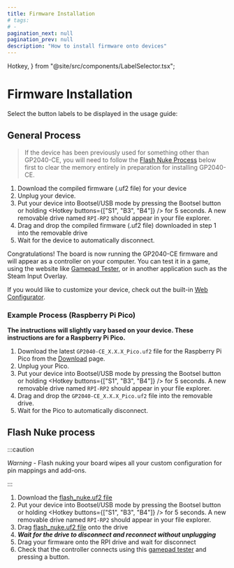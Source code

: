 ---
title: Firmware Installation
# tags:
# -
pagination_next: null
pagination_prev: null
description: "How to install firmware onto devices"
---

  Hotkey,
} from "@site/src/components/LabelSelector.tsx";

# Firmware Installation

Select the button labels to be displayed in the usage guide:

<InputLabelSelector />

## General Process

> If the device has been previously used for something other than GP2040-CE, you will need to follow the [Flash Nuke Process](#flash-nuke-process) below first to clear the memory entirely in preparation for installing GP2040-CE.

1. Download the compiled firmware (.uf2 file) for your device
2. Unplug your device.
3. Put your device into Bootsel/USB mode by pressing the Bootsel button or holding <Hotkey buttons={["S1", "B3", "B4"]} /> for 5 seconds. A new removable drive named `RPI-RP2` should appear in your file explorer.
4. Drag and drop the compiled firmware (.uf2 file) downloaded in step 1 into the removable drive
5. Wait for the device to automatically disconnect.

Congratulations! The board is now running the GP2040-CE firmware and will appear as a controller on your computer. You can test it in a game, using the website like [Gamepad Tester](https://gamepad-tester.com/), or in another application such as the Steam Input Overlay.

If you would like to customize your device, check out the built-in [Web Configurator](./web-configurator/web-configurator.mdx).

### Example Process (Raspberry Pi Pico)

**The instructions will slightly vary based on your device. These instructions are for a Raspberry Pi Pico.**

1. Download the latest `GP2040-CE_X.X.X_Pico.uf2` file for the Raspberry Pi Pico from the [Download](./downloads/download-page.mdx) page.
2. Unplug your Pico.
3. Put your device into Bootsel/USB mode by pressing the Bootsel button or holding <Hotkey buttons={["S1", "B3", "B4"]} /> for 5 seconds. A new removable drive named `RPI-RP2` should appear in your file explorer.
4. Drag and drop the `GP2040-CE_X.X.X_Pico.uf2` file into the removable drive.
5. Wait for the Pico to automatically disconnect.

## Flash Nuke process

:::caution

_Warning_ - Flash nuking your board wipes all your custom configuration for pin mappings and add-ons.

:::

1. Download the [flash_nuke.uf2 file](./downloads/flash_nuke.uf2)
2. Put your device into Bootsel/USB mode by pressing the Bootsel button or holding <Hotkey buttons={["S1", "B3", "B4"]} /> for 5 seconds. A new removable drive named `RPI-RP2` should appear in your file explorer.
3. Drag [flash_nuke.uf2 file](./downloads/flash_nuke.uf2) onto the drive
4. **_Wait for the drive to disconnect and reconnect without unplugging_**
5. Drag your firmware onto the RPI drive and wait for disconnect
6. Check that the controller connects using this [gamepad tester](https://hardwaretester.com/gamepad) and pressing a button.
